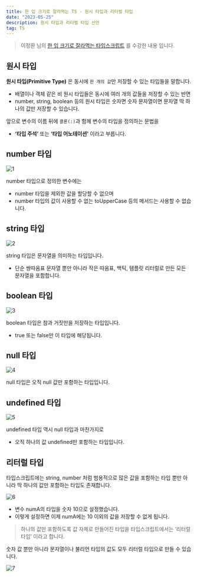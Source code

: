 ```yaml
---
title: 한 입 크기로 잘라먹는 TS - 원시 타입과 리터럴 타입
date: "2023-05-25"
description: 원시 타입과 리터럴 타입 선언
tag: TS
---
```


> 이정환 님의 [한 입 크기로 잘라먹는 타입스크립트](https://www.inflearn.com/course/%ED%95%9C%EC%9E%85-%ED%81%AC%EA%B8%B0-%ED%83%80%EC%9E%85%EC%8A%A4%ED%81%AC%EB%A6%BD%ED%8A%B8/) 를 수강한 내용 입니다.

## 원시 타입

**원시 타입(Primitive Type)** 은 동시에 `한 개의 값`만 저장할 수 있는 타입들을 말합니다.

-   배열이나 객체 같은 비 원시 타입들은 동시에 여러 개의 값들을 저장할 수 있는 반면
-   number, string, boolean 등의 원시 타입은 숫자면 숫자 문자열이면 문자열 딱 하나의 값만 저장할 수 있습니다.

앞으로 변수의 이름 뒤에 `콜론(:)`과 함께 변수의 타입을 정의하는 문법을

-   **‘타입 주석’** 또는 **‘타입 어노테이션’** 이라고 부릅니다.

## number 타입

![1](https://github.com/Choi-HyunHo/hyunho-gatsby-blog/assets/87301268/e8eb69bc-9348-4f65-887e-3e1cd9cecfd2)

number 타입으로 정의한 변수에는

-   number 타입을 제외한 값을 할당할 수 없으며
-   number 타입의 값이 사용할 수 없는 toUpperCase 등의 메서드는 사용할 수 없습니다.

## string 타입

![2](https://github.com/Choi-HyunHo/hyunho-gatsby-blog/assets/87301268/0dc42516-b213-4cd2-85a2-b60a55b0a44a)

string 타입은 문자열을 의미하는 타입입니다.

-   단순 쌍따옴표 문자열 뿐만 아니라 작은 따옴표, 백틱, 템플릿 리터럴로 만든 모든 문자열을 포함합니다.

## boolean 타입

![3](https://github.com/Choi-HyunHo/hyunho-gatsby-blog/assets/87301268/8da2e016-027e-42f5-9a78-327742fe1aca)

boolean 타입은 참과 거짓만을 저장하는 타입입니다.

-   true 또는 false만 이 타입에 해당됩니다.

## null 타입

![4](https://github.com/Choi-HyunHo/hyunho-gatsby-blog/assets/87301268/a1b66209-77fc-485e-b8a0-0251813af687)

null 타입은 오직 null 값만 포함하는 타입입니다.

## undefined 타입

![5](https://github.com/Choi-HyunHo/hyunho-gatsby-blog/assets/87301268/41b055d0-53f6-4851-abab-8a114d797159)

undefined 타입 역시 null 타입과 마찬가지로

-   오직 하나의 값 undefined만 포함하는 타입입니다.

## 리터럴 타입

타입스크립트에는 string, number 처럼 범용적으로 많은 값을 포함하는 타입 뿐만 아니라 딱 하나의 값만 포함하는 타입도 존재합니다.

![6](https://github.com/Choi-HyunHo/hyunho-gatsby-blog/assets/87301268/d6f72f39-8400-4c12-9155-fbe34c74fd88)

-   변수 numA의 타입을 숫자 10으로 설정했습니다.
-   이렇게 설정하면 이제 numA에는 10 이외의 값을 저장할 수 없게 됩니다.

> 하나의 값만 포함하도록 값 자체로 만들어진 타입을 타입스크립트에서는 ‘리터럴 타입’ 이라고 합니다.

숫자 값 뿐만 아니라 문자열이나 불리언 타입의 값도 모두 리터럴 타입으로 만들 수 있습니다.

![7](https://github.com/Choi-HyunHo/hyunho-gatsby-blog/assets/87301268/8bb4c6a0-9157-4f83-b783-d61440820a43)

